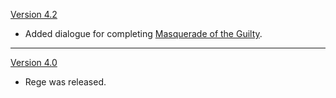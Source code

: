 {{Change History/Header}}
[[Version 4.2]]
* Added dialogue for completing [[Masquerade of the Guilty]].
----
[[Version 4.0]]
* Rege was released.